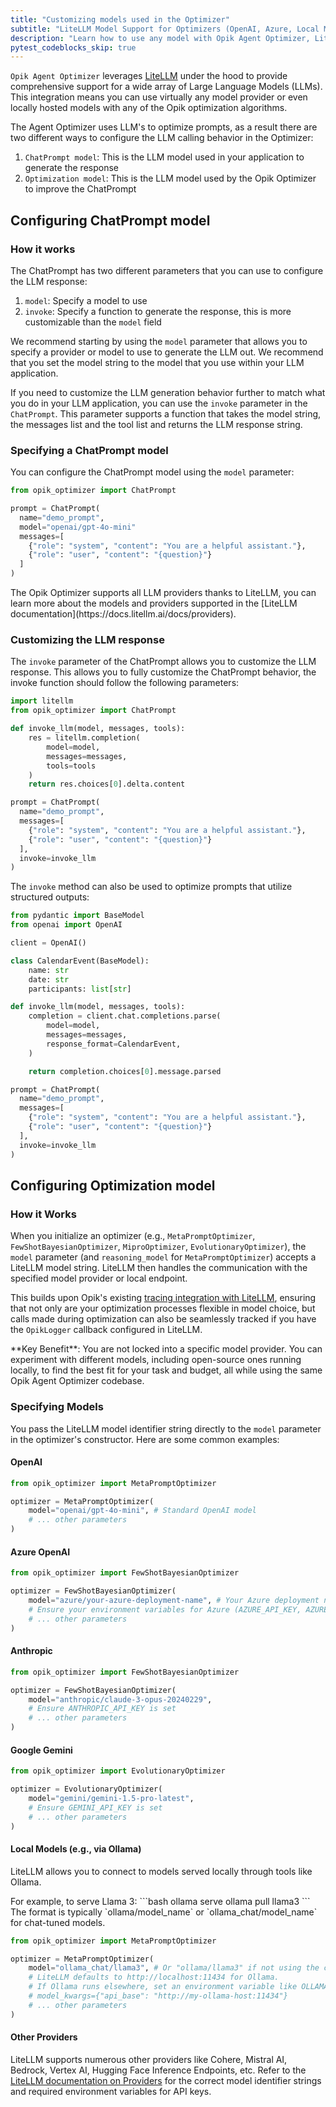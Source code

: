 ```yaml
---
title: "Customizing models used in the Optimizer"
subtitle: "LiteLLM Model Support for Optimizers (OpenAI, Azure, Local Models)"
description: "Learn how to use any model with Opik Agent Optimizer, LiteLLMs supports various LLM providers including OpenAI, Azure, Anthropic, Google, and local models."
pytest_codeblocks_skip: true
---
```


`Opik Agent Optimizer` leverages [LiteLLM](https://litellm.ai/) under the hood to provide
comprehensive support for a wide array of Large Language Models (LLMs). This integration means you
can use virtually any model provider or even locally hosted models with any of the Opik optimization
algorithms.

The Agent Optimizer uses LLM's to optimize prompts, as a result there are two different ways to
configure the LLM calling behavior in the Optimizer:

1. `ChatPrompt model`: This is the LLM model used in your application to generate the response
2. `Optimization model`: This is the LLM model used by the Opik Optimizer to improve the ChatPrompt

## Configuring ChatPrompt model

### How it works

The ChatPrompt has two different parameters that you can use to configure the LLM response:

1. `model`: Specify a model to use
2. `invoke`: Specify a function to generate the response, this is more customizable than the
   `model` field

We recommend starting by using the `model` parameter that allows you to specify a provider or model
to use to generate the LLM out. We recommend that you set the model string to the model that you
use within your LLM application.

If you need to customize the LLM generation behavior further to match what you do in your
LLM application, you can use the `invoke` parameter in the `ChatPrompt`. This parameter supports a
function that takes the model string, the messages list and the tool list and returns the LLM
response string.

### Specifying a ChatPrompt model

You can configure the ChatPrompt model using the `model` parameter:

```python
from opik_optimizer import ChatPrompt

prompt = ChatPrompt(
  name="demo_prompt",
  model="openai/gpt-4o-mini"
  messages=[
    {"role": "system", "content": "You are a helpful assistant."},
    {"role": "user", "content": "{question}"}
  ]
)
```

<Info>
  The Opik Optimizer supports all LLM providers thanks to LiteLLM, you can learn more about the models and providers
  supported in the [LiteLLM documentation](https://docs.litellm.ai/docs/providers).
</Info>

### Customizing the LLM response

The `invoke` parameter of the ChatPrompt allows you to customize the LLM response. This allows you
to fully customize the ChatPrompt behavior, the invoke function should follow the following parameters:

```python
import litellm
from opik_optimizer import ChatPrompt

def invoke_llm(model, messages, tools):
    res = litellm.completion(
        model=model,
        messages=messages,
        tools=tools
    )
    return res.choices[0].delta.content

prompt = ChatPrompt(
  name="demo_prompt",
  messages=[
    {"role": "system", "content": "You are a helpful assistant."},
    {"role": "user", "content": "{question}"}
  ],
  invoke=invoke_llm
)
```

The `invoke` method can also be used to optimize prompts that utilize structured outputs:

```python
from pydantic import BaseModel
from openai import OpenAI

client = OpenAI()

class CalendarEvent(BaseModel):
    name: str
    date: str
    participants: list[str]

def invoke_llm(model, messages, tools):
    completion = client.chat.completions.parse(
        model=model,
        messages=messages,
        response_format=CalendarEvent,
    )

    return completion.choices[0].message.parsed

prompt = ChatPrompt(
  name="demo_prompt",
  messages=[
    {"role": "system", "content": "You are a helpful assistant."},
    {"role": "user", "content": "{question}"}
  ],
  invoke=invoke_llm
)
```

## Configuring Optimization model

### How it Works

When you initialize an optimizer (e.g., `MetaPromptOptimizer`, `FewShotBayesianOptimizer`,
`MiproOptimizer`, `EvolutionaryOptimizer`), the `model` parameter (and `reasoning_model` for
`MetaPromptOptimizer`) accepts a LiteLLM model string. LiteLLM then handles the communication with
the specified model provider or local endpoint.

This builds upon Opik's existing [tracing integration with LiteLLM](/tracing/integrations/litellm),
ensuring that not only are your optimization processes flexible in model choice, but calls made
during optimization can also be seamlessly tracked if you have the `OpikLogger` callback configured
in LiteLLM.

<Info>
  **Key Benefit**: You are not locked into a specific model provider. You can experiment with different models,
  including open-source ones running locally, to find the best fit for your task and budget, all while using the same
  Opik Agent Optimizer codebase.
</Info>

### Specifying Models

You pass the LiteLLM model identifier string directly to the `model` parameter in the optimizer's
constructor. Here are some common examples:

#### OpenAI

```python
from opik_optimizer import MetaPromptOptimizer

optimizer = MetaPromptOptimizer(
    model="openai/gpt-4o-mini", # Standard OpenAI model
    # ... other parameters
)
```

#### Azure OpenAI

```python
from opik_optimizer import FewShotBayesianOptimizer

optimizer = FewShotBayesianOptimizer(
    model="azure/your-azure-deployment-name", # Your Azure deployment name
    # Ensure your environment variables for Azure (AZURE_API_KEY, AZURE_API_BASE, AZURE_API_VERSION) are set
    # ... other parameters
)
```

#### Anthropic

```python
from opik_optimizer import FewShotBayesianOptimizer

optimizer = FewShotBayesianOptimizer(
    model="anthropic/claude-3-opus-20240229",
    # Ensure ANTHROPIC_API_KEY is set
    # ... other parameters
)
```

#### Google Gemini

```python
from opik_optimizer import EvolutionaryOptimizer

optimizer = EvolutionaryOptimizer(
    model="gemini/gemini-1.5-pro-latest",
    # Ensure GEMINI_API_KEY is set
    # ... other parameters
)
```

#### Local Models (e.g., via Ollama)

LiteLLM allows you to connect to models served locally through tools like Ollama.

<Steps>
<Step title="Ensure Ollama is running and the model is served">
  For example, to serve Llama 3:
  ```bash
  ollama serve
  ollama pull llama3
  ```
</Step>
<Step title="Use the LiteLLM convention for Ollama models">
  The format is typically `ollama/model_name` or `ollama_chat/model_name` for chat-tuned models.

```python
from opik_optimizer import MetaPromptOptimizer

optimizer = MetaPromptOptimizer(
    model="ollama_chat/llama3", # Or "ollama/llama3" if not using the chat API specifically
    # LiteLLM defaults to http://localhost:11434 for Ollama.
    # If Ollama runs elsewhere, set an environment variable like OLLAMA_API_BASE_URL or pass api_base in model_kwargs
    # model_kwargs={"api_base": "http://my-ollama-host:11434"}
    # ... other parameters
)
```

</Step>
</Steps>

#### Other Providers

LiteLLM supports numerous other providers like Cohere, Mistral AI, Bedrock, Vertex AI, Hugging Face
Inference Endpoints, etc. Refer to the
[LiteLLM documentation on Providers](https://docs.litellm.ai/docs/providers) for the correct model
identifier strings and required environment variables for API keys.
